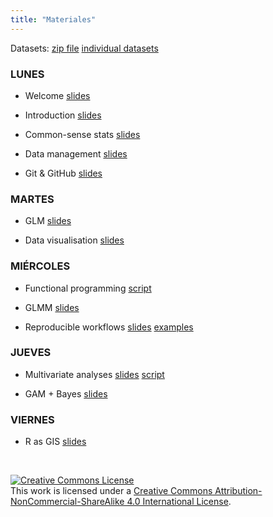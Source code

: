 ```yaml
---
title: "Materiales"
---
```


Datasets: [zip file]() [individual datasets](https://github.com/Rstats-courses/CursoR-AEET-2022/tree/main/data)


### LUNES

- Welcome [slides](slides/welcome.pdf)

- Introduction [slides](slides/Intro_nacho.html)

- Common-sense stats [slides](slides/CommonSense.html)

- Data management [slides](slides/data_management_slides.pdf)

- Git & GitHub [slides](slides/github.pdf)



### MARTES

- GLM [slides](slides/GLM_etal.pdf)

- Data visualisation [slides](slides/data_visualization_slides.pdf)


### MIÉRCOLES

- Functional programming [script](scripts/Functional_programming.R)

- GLMM [slides](slides/GLM_etal.pdf)

- Reproducible workflows [slides](slides/Rmarkdown.pdf) [examples](other/Rmarkdown_examples.zip)


### JUEVES

- Multivariate analyses [slides](slides/multivariate.html) [script](multivariante_notes.R)

- GAM + Bayes [slides](slides/GLM_etal.pdf)


### VIERNES

- R as GIS [slides](slides/RasGIS.pdf)



<br>

<a rel="license" href="http://creativecommons.org/licenses/by-nc-sa/4.0/"><img alt="Creative Commons License" style="border-width:0" src="https://i.creativecommons.org/l/by-nc-sa/4.0/88x31.png" /></a><br />This work is licensed under a <a rel="license" href="http://creativecommons.org/licenses/by-nc-sa/4.0/">Creative Commons Attribution-NonCommercial-ShareAlike 4.0 International License</a>.





